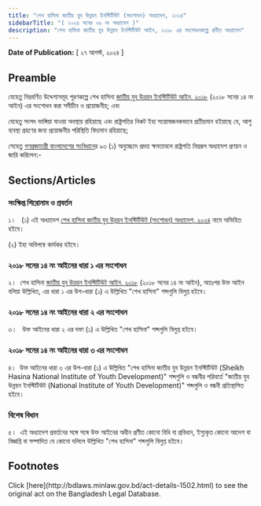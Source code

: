 ```yaml
---
title: "শেখ হাসিনা জাতীয় যুব উন্নয়ন ইনস্টিটিউট (সংশোধন) অধ্যাদেশ, ২০২৪"
sidebarTitle: "( ২০২৪ সনের ০৬ নং অধ্যাদেশ )"
description: "শেখ হাসিনা জাতীয় যুব উন্নয়ন ইনস্টিটিউট আইন, ২০১৮ এর সংশোধনকল্পে প্রণীত অধ্যাদেশ"
---
```


**Date of Publication:** [ ২৭ আগস্ট, ২০২৪ ]

## Preamble

যেহেতু নিম্নবর্ণিত উদ্দেশ্যসমূহ পূরণকল্পে শেখ হাসিনা [জাতীয় যুব উন্নয়ন ইনস্টিটিউট আইন, ২০১৮](/laws/act-1234 "জাতীয় যুব উন্নয়ন ইনস্টিটিউট আইন, ২০১৮") (২০১৮ সনের ১৪ নং আইন) এর সংশোধন করা সমীচীন ও প্রয়োজনীয়; এবং

যেহেতু সংসদ ভাঙ্গিয়া যাওয়া অবস্থায় রহিয়াছে এবং রাষ্ট্রপতির নিকট ইহা সন্তোষজনকভাবে প্রতীয়মান হইয়াছে যে, আশু ব্যবস্থা গ্রহণের জন্য প্রয়োজনীয় পরিস্থিতি বিদ্যমান রহিয়াছে;

সেহেতু [গণপ্রজাতন্ত্রী বাংলাদেশের সংবিধান](/act-957.html "গণপ্রজাতন্ত্রী বাংলাদেশের সংবিধান")ের ৯৩ (১) অনুচ্ছেদে প্রদত্ত ক্ষমতাবলে রাষ্ট্রপতি নিম্নরূপ অধ্যাদেশ প্রণয়ন ও জারি করিলেন:-

## Sections/Articles

### সংক্ষিপ্ত শিরোনাম ও প্রবর্তন

১।   (১) এই অধ্যাদেশ [শেখ হাসিনা জাতীয় যুব উন্নয়ন ইনস্টিটিউট (সংশোধন) অধ্যাদেশ, ২০২৪](/laws/act-1502 "শেখ হাসিনা জাতীয় যুব উন্নয়ন ইনস্টিটিউট (সংশোধন) অধ্যাদেশ, ২০২৪") নামে অভিহিত হইবে।

(২) ইহা অবিলম্বে কার্যকর হইবে।

### ২০১৮ সনের ১৪ নং আইনের ধারা ১ এর সংশোধন

২।  শেখ হাসিনা [জাতীয় যুব উন্নয়ন ইনস্টিটিউট আইন, ২০১৮](/laws/act-1234 "জাতীয় যুব উন্নয়ন ইনস্টিটিউট আইন, ২০১৮") (২০১৮ সনের ১৪ নং আইন), অতঃপর উক্ত আইন বলিয়া উল্লিখিত, এর ধারা ১ এর উপ-ধারা (১) এ উল্লিখিত "শেখ হাসিনা" শব্দগুলি বিলুপ্ত হইবে।

### ২০১৮ সনের ১৪ নং আইনের ধারা ২ এর সংশোধন

৩।   উক্ত আইনের ধারা ২ এর দফা (১) এ উল্লিখিত "শেখ হাসিনা" শব্দগুলি বিলুপ্ত হইবে।

### ২০১৮ সনের ১৪ নং আইনের ধারা ৩ এর সংশোধন

৪।  উক্ত আইনের ধারা ৩ এর উপ-ধারা (১) এ উল্লিখিত "শেখ হাসিনা জাতীয় যুব উন্নয়ন ইনস্টিটিউট (Sheikh Hasina National Institute of Youth Development)" শব্দগুলি ও বন্ধনীর পরিবর্তে "জাতীয় যুব উন্নয়ন ইনস্টিটিউট (National Institute of Youth Development)" শব্দগুলি ও বন্ধনী প্রতিস্থাপিত হইবে।

### বিশেষ বিধান

৫।  এই অধ্যাদেশ প্রবর্তনের সঙ্গে সঙ্গে উক্ত আইনের অধীন প্রণীত কোনো বিধি বা প্রবিধান, ইস্যুকৃত কোনো আদেশ বা বিজ্ঞপ্তি বা সম্পাদিত যে কোনো দলিলে উল্লিখিত "শেখ হাসিনা" শব্দগুলি বিলুপ্ত হইবে।

## Footnotes

<Note>
  Click [here](http://bdlaws.minlaw.gov.bd/act-details-1502.html) to see the original act on the Bangladesh Legal Database.
</Note>
